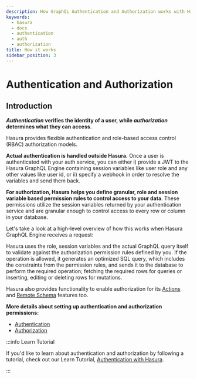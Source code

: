 ```yaml
---
description: How GraphQL Authentication and Authorization works with Hasura
keywords:
  - hasura
  - docs
  - authentication
  - auth
  - authorization
title: How it works
sidebar_position: 3
---
```



# <Auth /> Authentication and Authorization

## Introduction

**_Authentication_ verifies the identity of a user, while _authorization_ determines what they can access**.

Hasura provides flexible authentication and role-based access control (RBAC) authorization models.

**Actual authentication is handled outside Hasura.** Once a user is authenticated with your auth service, you can either
i) provide a JWT to the Hasura GraphQL Engine containing session variables like user role and any other values like
user id, or ii) specify a webhook in order to resolve the variables and send them back.

**For authorization, Hasura helps you define granular, role and session variable based permission rules to control
access to your data**. These permissions utilize the session variables returned by your authentication service and are
granular enough to control access to every row or column in your database.

Let's take a look at a high-level overview of how this works when Hasura GraphQL Engine receives a request:

<Thumbnail src="/img/auth/auth-high-level-overview-diagram.png" alt="Authentication and authorization in
Hasura flow diagram" />

Hasura uses the role, session variables and the actual GraphQL query itself to validate against the authorization
permission rules defined by you. If the operation is allowed, it generates an optimized SQL query, which includes
the constraints from the permission rules, and sends it to the database to perform the required operation; fetching
the required rows for queries or inserting, editing or deleting rows for mutations.

Hasura also provides functionality to enable authorization for its [Actions](actions/action-permissions.mdx) and
[Remote Schema](/remote-schemas/auth/index.mdx) features too.

**More details about setting up authentication and authorization permissions:**

- [Authentication](/auth/authentication/index.mdx)
- [Authorization](/auth/authorization/index.mdx)

:::info Learn Tutorial

If you'd like to learn about authentication and authorization by following a tutorial, check out our Learn Tutorial,
[Authentication with Hasura](https://hasura.io/learn/graphql/hasura-auth-slack/introduction/).

:::